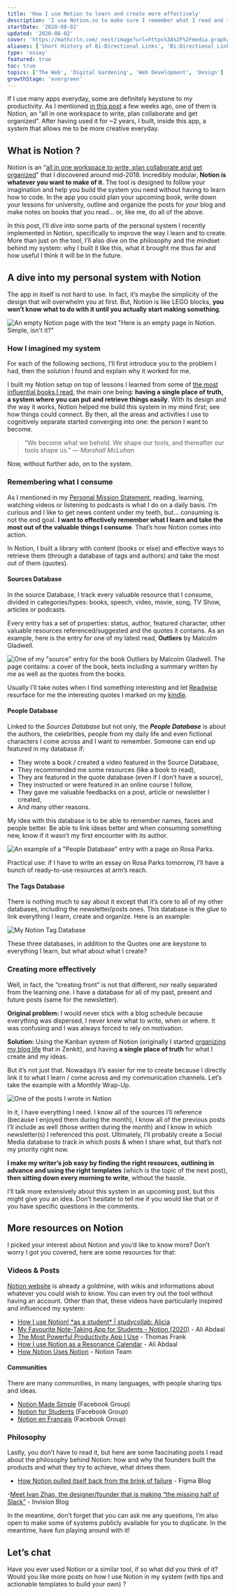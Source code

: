 ```yaml
---
title: 'How I use Notion to learn and create more effectively'
description: 'I use Notion.so to make sure I remember what I read and to help me learn and create more effectively every day. Here is a dive into my system.'
startDate: '2020-08-02'
updated: '2020-08-02'
cover: 'https://mathcrln.com/_next/image?url=https%3A%2F%2Fmedia.graphassets.com%2Fv1kOqPcIRt2D8aL7XNTz&w=1920&q=75'
aliases: ['Short History of Bi-Directional Links', 'Bi-Directional Link', 'Bi-Directional Links']
type: 'essay'
featured: true
toc: true
topics: ['The Web', 'Digital Gardening', 'Web Development', 'Design']
growthStage: 'evergreen'
---
```


If I use many apps everyday, some are definitely keystone to my productivity. As I mentioned [in this post](/blog/10-favorite-apps/) a few weeks ago, one of them is Notion, an “all in one workspace to write, plan collaborate and get organized”. After having used it for ~2 years, I built, inside this app, a system that allows me to be more creative everyday.

## What is Notion ?

Notion is an “[all in one workspace to write, plan collaborate and get organized](https://www.notion.so)” that I discovered around mid-2018. Incredibly modular, **Notion is whatever you want to make of it**. The tool is designed to follow your imagination and help you build the system you need without having to learn how to code. In the app you could plan your upcoming book, write down your lessons for university, outline and organize the posts for your blog and make notes on books that you read... or, like me, do all of the above.

In this post, I’ll dive into some parts of the personal system I recently implemented in Notion, specifically to improve the way I learn and to create. More than just on the tool, I’ll also dive on the philosophy and the mindset behind my system: why I built it like this, what it brought me thus far and how useful I think it will be in the future.

## A dive into my personal system with Notion

The app in itself is not hard to use. In fact, it’s maybe the simplicity of the design that will overwhelm you at first. But, Notion is like LEGO blocks, **you won’t know what to do with it until you actually start making something**.

![An empty Notion page with the text "Here is an empty page in Notion. Simple, isn't it?"](https://media.graphcms.com/oRQ0hLvtTqaz4D748jyT)

### How I imagined my system

For each of the following sections, I’ll first introduce you to the problem I had, then the solution I found and explain why it worked for me.

I built my Notion setup on top of lessons I learned from some of [the most influential books I read](/library/self-help-books/), the main one being: **having a single place of truth, a system where you can put and retrieve things easily**. With its design and the way it works, Notion helped me build this system in my mind first; see how things could connect. By then, all the areas and activities I use to cognitively separate started converging into one: the person I want to become.

> “We become what we behold. We shape our tools, and thereafter our tools shape us.” — _Marshall McLuhan_

Now, without further ado, on to the system.

### Remembering what I consume

As I mentioned in my [Personal Mission Statement](/blog/personal-mission-statement/), reading, learning, watching videos or listening to podcasts is what I do on a daily basis. I’m curious and I like to get news content under my teeth, but... consuming is not the end goal. **I want to effectively remember what I learn and take the most out of the valuable things I consume**. That’s how Notion comes into action.

In Notion, I built a library with content (books or else) and effective ways to retrieve them (through a database of tags and authors) and take the most out of them (quotes).

#### Sources Database

In the source Database, I track every valuable resource that I consume, divided in categories/types: books, speech, video, movie, song, TV Show, articles or podcasts.

Every entry has a set of properties: status, author, featured character, other valuable resources referenced/suggested and the quotes it contains. As an example, here is the entry for one of my latest read, **Outliers** by Malcolm Gladwell.

![One of my "source" entry for the book Outliers by Malcolm Gladwell. The page contains: a cover of the book, texts including a summary written by me as well as the quotes from the books.](https://media.graphcms.com/7KtHIV0YRs2VNznB2o2O)

Usually I’ll take notes when I find something interesting and let [Readwise](https://readwise.io/) resurface for me the interesting quotes I marked on my [kindle](/blog/e-reader/).

#### People Database

Linked to the _Sources Database_ but not only, the **_People_ _Database_** is about the authors, the celebrities, people from my daily life and even fictional characters I come across and I want to remember. Someone can end up featured in my database if:

-   They wrote a book / created a video featured in the Source Database,
-   They recommended me some resources (like a book to read),
-   They are featured in the quote database (even if I don’t have a source),
-   They instructed or were featured in an online course I follow,
-   They gave me valuable feedbacks on a post, article or newsletter I created,
-   And many other reasons.

My idea with this database is to be able to remember names, faces and people better. Be able to link ideas better and when consuming something new, know if it wasn’t my first encounter with its author.

![An example of a "People Database" entry with a page on Rosa Parks.](https://media.graphcms.com/CQ6CgBNCRfebqSMLAMcT)

Practical use: if I have to write an essay on Rosa Parks tomorrow, I’ll have a bunch of ready-to-use resources at arm’s reach.

#### The Tags Database

There is nothing much to say about it except that it’s core to all of my other databases, including the newsletter/posts ones. This database is the glue to link everything I learn, create and organize. Here is an example:

![My Notion Tag Database](https://media.graphcms.com/0Frx0FJuQ6aaRdb4WbLk)

These three databases, in addition to the Quotes one are keystone to everything I learn, but what about what I create?

### Creating more effectively

Well, in fact, the “creating front” is not that different, nor really separated from the learning one. I have a database for all of my past, present and future posts (same for the newsletter).

**Original problem:** I would never stick with a blog schedule because everything was dispersed, I never knew what to write, when or where. It was confusing and I was always forced to rely on motivation.

**Solution:** Using the Kanban system of Notion (originally I started [organizing my blog life](/blog/organize-your-blog-life/) that in Zenkit), and having **a single place of truth** for what I create and my ideas.

But it’s not just that. Nowadays it’s easier for me to create because I directly link it to what I learn / come across and my communication channels. Let’s take the example with a Monthly Wrap-Up.

![One of the posts I wrote in Notion](https://media.graphcms.com/SbXGauvZQm255MMbmJa9)

In it, I have everything I need. I know all of the sources I’ll reference (because I enjoyed them during the month), I know all of the previous posts I’ll include as well (those written during the month) and I know in which newsletter(s) I referenced this post. Ultimately, I’ll probably create a Social Media database to track in which posts & when I share what, but that’s not my priority right now.

**I make my writer’s job easy by finding the right resources, outlining in advance and using the right templates** (which is the topic of the next post), **then sitting down every morning to write**, without the hassle.

I’ll talk more extensively about this system in an upcoming post, but this might give you an idea. Don’t hesitate to tell me if you would like that or if you have specific questions in the comments.

## More resources on Notion

I picked your interest about Notion and you’d like to know more? Don’t worry I got you covered, here are some resources for that:

### Videos & Posts

[Notion website](https://www.notion.so/) is already a goldmine, with wikis and informations about whatever you could wish to know. You can even try out the tool without having an account. Other than that, these videos have particularly inspired and influenced my system:

-   [How I use Notion! \*as a student\* | studycollab: Alicia](https://www.youtube.com/watch?v=vtyS2Jcv4Dk)
-   [My Favourite Note-Taking App for Students - Notion (2020)](https://www.youtube.com/watch?v=ONG26-2mIHU) - Ali Abdaal
-   [The Most Powerful Productivity App I Use](https://www.youtube.com/watch?v=m9S5I3pWz94) - Thomas Frank
-   [How I use Notion as a Resonance Calendar](https://www.youtube.com/watch?v=lKYBB-Uw1IM&t=7s) - Ali Abdaal
-   [How Notion Uses Notion](https://www.notion.so/How-Notion-Uses-Notion-616f41d2f5124f3185cf1c36d267c07e#99fd0fc3d3aa4199a03f0de8cf155797) - Notion Team

#### Communities

There are many communities, in many languages, with people sharing tips and ideas.

-   [Notion Made Simple](https://www.facebook.com/groups/notioncommunity/) (Facebook Group)
-   [Notion for Students](https://www.facebook.com/groups/896572677502021/) (Facebook Group)
-   [Notion en Français](https://www.facebook.com/groups/2286961898272427/) (Facebook Group)

### Philosophy

Lastly, you don’t have to read it, but here are some fascinating posts I read about the philosophy behind Notion: how and why the founders built the products and what they try to achieve, what drives them.

-   [How Notion pulled itself back from the brink of failure](https://www.figma.com/blog/design-on-a-deadline-how-notion-pulled-itself-back-from-the-brink-of-failure/) - Figma Blog

\-[Meet Ivan Zhao, the designer/founder that is making “the missing half of Slack”](https://www.invisionapp.com/inside-design/ivan-zhou-notion-interview/) - Invision Blog

In the meantime, don’t forget that you can ask me any questions, I’m also open to make some of systems publicly available for you to duplicate. In the meantime, have fun playing around with it!

## Let’s chat

Have you ever used Notion or a similar tool, if so what did you think of it? Would you like more posts on how I use Notion in my system (with tips and actionable templates to build your own) ?
